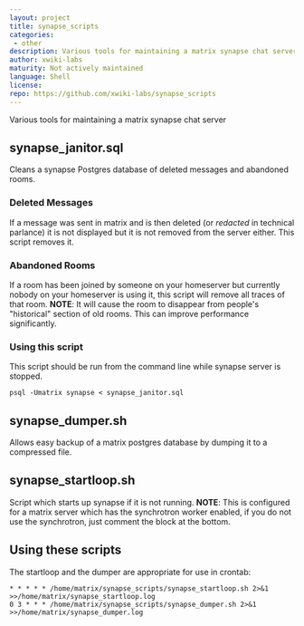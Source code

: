 ```yaml
---
layout: project
title: synapse_scripts
categories: 
 - other
description: Various tools for maintaining a matrix synapse chat server
author: xwiki-labs
maturity: Not actively maintained
language: Shell
license: 
repo: https://github.com/xwiki-labs/synapse_scripts
---
```


Various tools for maintaining a matrix synapse chat server

## synapse_janitor.sql
Cleans a synapse Postgres database of deleted messages and abandoned rooms.

### Deleted Messages
If a message was sent in matrix and is then deleted (or *redacted* in technical parlance) it is not displayed but it is not removed from the server either. This script removes it.

### Abandoned Rooms
If a room has been joined by someone on your homeserver but currently nobody on your homeserver is using it, this script will remove all traces of that room. **NOTE**: It will cause the room to disappear from people's "historical" section of old rooms.
This can improve performance significantly.

### Using this script
This script should be run from the command line while synapse server is stopped.

```
psql -Umatrix synapse < synapse_janitor.sql
```

## synapse_dumper.sh
Allows easy backup of a matrix postgres database by dumping it to a compressed file.

## synapse_startloop.sh
Script which starts up synapse if it is not running. **NOTE**: This is configured for a matrix server which has the synchrotron
worker enabled, if you do not use the synchrotron, just comment the block at the bottom.

## Using these scripts

The startloop and the dumper are appropriate for use in crontab:

```
* * * * * /home/matrix/synapse_scripts/synapse_startloop.sh 2>&1 >>/home/matrix/synapse_startloop.log
0 3 * * * /home/matrix/synapse_scripts/synapse_dumper.sh 2>&1 >>/home/matrix/synapse_dumper.log
```


